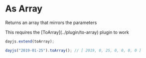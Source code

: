 
# As Array

Returns an array that mirrors the parameters

<Callout>
  This requires the [ToArray](../plugin/to-array) plugin to work
</Callout>

```js
dayjs.extend(toArray);

dayjs("2019-01-25").toArray(); // [ 2019, 0, 25, 0, 0, 0, 0 ]
```
